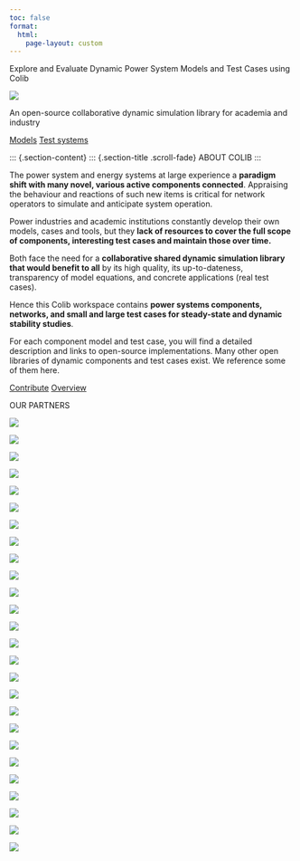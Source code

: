 ```yaml
---
toc: false
format:
  html:
    page-layout: custom
---
```


::: {.main-header}
::: {.hero-banner}
::: {.hero-content}
::: {.hero-text .fade-in-right}
Explore and Evaluate Dynamic Power System Models and Test Cases using Colib
:::
::: {.hero-image .fade-in-left}
![](assets/img/HVDC_model_modelica.png){.hero-diagram}
:::
:::
::: {.hero-subcontent .fade-in-up}
::: {.hero-subcontent-text}
An open-source collaborative dynamic simulation library for academia and industry
:::
::: {.button-group}
[Models](models/index.qmd){.btn-main} [Test systems](test_cases.qmd){.btn-main}
:::
:::
:::
:::

::: {.section-content}
::: {.section-title .scroll-fade}
ABOUT COLIB
:::

::: {.flex-row .scroll-fade}
::: {.col-md-6 .scroll-fade}
The power system and energy systems at large experience a **paradigm shift with many novel, various active components connected**. Appraising the behaviour and reactions of such new items is critical for network operators to simulate and anticipate system operation.

Power industries and academic institutions constantly develop their own models, cases and tools, but they **lack of resources to cover the full scope of components, interesting test cases and maintain those over time.**
:::
::: {.col-md-6 .scroll-fade}
Both face the need for a **collaborative shared dynamic simulation library that would benefit to all** by its high quality, its up-to-dateness, transparency of model equations, and concrete applications (real test cases).

Hence this Colib workspace contains **power systems components, networks, and small and large test cases for steady-state and dynamic stability studies**.
:::
:::

For each component model and test case, you will find a detailed description and links to open-source implementations. Many other open libraries of dynamic components and test cases exist. We reference some of them here.

::: {.button-group}
[Contribute](models/){.btn-main} [Overview](test_cases.qmd){.btn-main}
:::

::: {.partner-section .scroll-fade}
::: {.section-title}
OUR PARTNERS
:::

::: {.partner-logos}

::: {.parter-logo .scroll-fade}
[![](assets/img/colib_logos/AIR_LIQUIDE.png){.parter-logo-img}](https://www.airliquide.com/){target="_blank"}
:::
::: {.parter-logo .scroll-fade}
[![](assets/img/colib_logos/Alliander.png){.parter-logo-img-lg}](https://www.alliander.com/){target="_blank"}
:::

::: {.parter-logo .scroll-fade}
[![](assets/img/colib_logos/Cyprus_University_of_Technology.png){.parter-logo-img-lg}](https://www.cut.ac.cy/){target="_blank"}
:::

::: {.parter-logo .scroll-fade}
[![](assets/img/colib_logos/Danmarks_Tekniske_Universitet_(logo).svg){.parter-logo-img-lg}](https://www.dtu.dk/){target="_blank"}
:::

::: {.parter-logo .scroll-fade}
[![](assets/img/colib_logos/EDF.svg.png){.parter-logo-img-lg}](https://www.edf.fr/){target="_blank"}
:::

::: {.parter-logo .scroll-fade}
[![](assets/img/colib_logos/Eindhoven_University.svg.png){.parter-logo-img-lg}](https://www.tue.nl/){target="_blank"}
:::

::: {.parter-logo .scroll-fade}
[![](assets/img/colib_logos/ELES_logo.svg){.parter-logo-img}](https://www.eles.si/){target="_blank"}
:::

::: {.parter-logo .scroll-fade}
[![](assets/img/colib_logos/EPRI.webp){.parter-logo-img-lg}](https://www.epri.com/){target="_blank"}
:::

::: {.parter-logo .scroll-fade}
[![](assets/img/colib_logos/ETH_Zurich.svg.png){.parter-logo-img}](https://ethz.ch/){target="_blank"}
:::

::: {.parter-logo .scroll-fade}
[![](assets/img/colib_logos/Fraunhofer-Gesellschaft_2009_logo.svg){.parter-logo-img}](https://www.fraunhofer.de/){target="_blank"}
:::

::: {.parter-logo .scroll-fade}
[![](assets/img/colib_logos/HEDNO-PANTONE.webp){.parter-logo-img-lg}](https://www.deddie.gr/){target="_blank"}
:::

::: {.parter-logo .scroll-fade}
[![](assets/img/colib_logos/Hydro-Quebec.svg){.parter-logo-img-lg}](https://www.hydroquebec.com/){target="_blank"}
:::

::: {.parter-logo .scroll-fade}
[![](assets/img/colib_logos/INESCTEC.webp){.parter-logo-img-lg}](https://www.inesctec.pt/){target="_blank"}
:::

::: {.parter-logo .scroll-fade}
[![](assets/img/colib_logos/NaTran.svg.png){.parter-logo-img-lg}](https://www.natran.eu/){target="_blank"}
:::

::: {.parter-logo .scroll-fade}
[![](assets/img/colib_logos/NTUA.webp){.parter-logo-img-lg}](https://www.ntua.gr/){target="_blank"}
:::

::: {.parter-logo .scroll-fade}
[![](assets/img/colib_logos/RTE.svg){.parter-logo-img-lg}](https://www.rte-france.com/){target="_blank"}
:::

::: {.parter-logo .scroll-fade}
[![](assets/img/colib_logos/RWTH.svg){.parter-logo-img}](https://www.rwth-aachen.de/){target="_blank"}
:::

::: {.parter-logo .scroll-fade}
[![](assets/img/colib_logos/Swissgrid.svg){.parter-logo-img}](https://www.swissgrid.ch/){target="_blank"}
:::

::: {.parter-logo .scroll-fade}
[![](assets/img/colib_logos/Tennet.svg){.parter-logo-img}](https://www.tennet.eu/){target="_blank"}
:::

::: {.parter-logo .scroll-fade}
[![](assets/img/colib_logos/TotalEnergies.svg){.parter-logo-img-lg}](https://totalenergies.com/){target="_blank"}
:::

::: {.parter-logo .scroll-fade}
[![](assets/img/colib_logos/TUDELFT.svg){.parter-logo-img-lg}](https://www.tudelft.nl/){target="_blank"}
:::

::: {.parter-logo .scroll-fade}
[![](assets/img/colib_logos/Universitat_Duisburg-Essen.svg.png){.parter-logo-img-lg}](https://www.uni-due.de/){target="_blank"}
:::

::: {.parter-logo .scroll-fade}
[![](assets/img/colib_logos/ul.svg){.parter-logo-img-lg}](https://www.uni-lj.si/en/university/){target="_blank"}
:::

::: {.parter-logo .scroll-fade}
[![](assets/img/colib_logos/Universite_Grenoble_Alpes.svg.png){.parter-logo-img-lg}](https://www.univ-grenoble-alpes.fr/){target="_blank"}
:::

::: {.parter-logo .scroll-fade}
[![](assets/img/colib_logos/UPC.svg.png){.parter-logo-img-lg}](https://www.upc.edu/){target="_blank"}
:::

::: {.parter-logo .scroll-fade}
[![](assets/img/colib_logos/universidad-pontificia-de-comillas.svg){.parter-logo-img-lg}](https://www.comillas.edu/){target="_blank"}
:::


:::
:::

<script>
// Intersection Observer for scroll-based fade effects
document.addEventListener('DOMContentLoaded', function() {
  const fadeElements = document.querySelectorAll('.scroll-fade');
  
  const observer = new IntersectionObserver((entries) => {
    entries.forEach(entry => {
      if (entry.isIntersecting) {
        entry.target.classList.add('visible');
      }
    });
  }, {
    threshold: 0.1,
    rootMargin: '0px 0px -50px 0px'
  });
  
  fadeElements.forEach(element => {
    observer.observe(element);
  });
});
</script>
